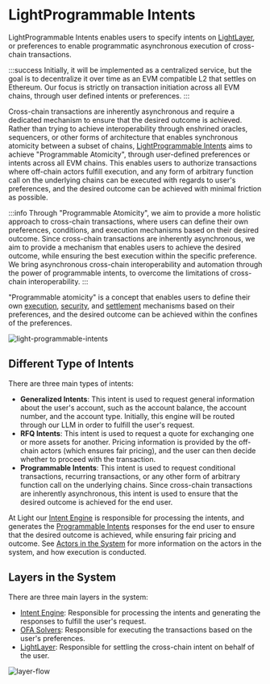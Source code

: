 # LightProgrammable Intents

LightProgrammable Intents enables users to specify intents on [LightLayer](/features/light-layer), or preferences to enable programmatic asynchronous execution of cross-chain transactions.

:::success
Initially, it will be implemented as a centralized service, but the goal is to decentralize it over time as an EVM compatible L2 that settles on Ethereum.
Our focus is strictly on transaction initiation across all EVM chains, through user defined intents or preferences.
:::

Cross-chain transactions are inherently asynchronous and require a dedicated mechanism to ensure that the desired outcome is achieved.
Rather than trying to achieve interoperability through enshrined oracles, sequencers, or other forms of architecture that enables synchronous atomicity between a subset of chains, [LightProgrammable Intents](/light-programmable-intents) aims to achieve "Programmable Atomicity", through user-defined preferences or intents across all EVM chains.
This enables users to authorize transactions where off-chain actors fulfill execution, and any form of arbitrary function call on the underlying chains can be executed with regards to user's preferences, and the desired outcome can be achieved with minimal friction as possible.

:::info
Through "Programmable Atomicity", we aim to provide a more holistic approach to cross-chain transactions, where users can define their own preferences, conditions, and execution mechanisms based on their desired outcome.
Since cross-chain transactions are inherently asynchronous, we aim to provide a mechanism that enables users to achieve the desired outcome, while ensuring the best execution within the specific preference.
We bring asynchronous cross-chain interoperability and automation through the power of programmable intents, to overcome the limitations of cross-chain interoperability.
:::

"Programmable atomicity" is a concept that enables users to define their own [execution](/light-programmable-intents/intents#programmatic-execution), [security](/light-programmable-intents/intents#programmatic-modular-security), and [settlement](/light-programmable-intents/intents#programmatic-settlement) mechanisms based on their preferences, and the desired outcome can be achieved within the confines of the preferences.

![light-programmable-intents](/light-programmable-intents.png)

## Different Type of Intents

There are three main types of intents:

- **Generalized Intents**:
  This intent is used to request general information about the user's account, such as the account balance, the account number, and the account type.
  Initially, this engine will be routed through our LLM in order to fulfill the user's request.
- **RFQ Intents**:
  This intent is used to request a quote for exchanging one or more assets for another.
  Pricing information is provided by the off-chain actors (which ensures fair pricing), and the user can then decide whether to proceed with the transaction.
- **Programmable Intents**:
  This intent is used to request conditional transactions, recurring transactions, or any other form of arbitrary function call on the underlying chains.
  Since cross-chain transactions are inherently asynchronous, this intent is used to ensure that the desired outcome is achieved for the end user.

At Light our [Intent Engine](/features/intent-engine) is responsible for processing the intents, and generates the [Programmable Intents](/light-programmable-intents) responses for the end user to ensure that the desired outcome is achieved, while ensuring fair pricing and outcome.
See [Actors in the System](/light-programmable-intents/actors) for more information on the actors in the system, and how execution is conducted.

## Layers in the System

There are three main layers in the system:

- [Intent Engine](/features/intent-engine): Responsible for processing the intents and generating the responses to fulfill the user's request.
- [OFA Solvers](/light-programmable-intents/actors): Responsible for executing the transactions based on the user's preferences.
- [LightLayer](/features/light-layer): Responsible for settling the cross-chain intent on behalf of the user.

![layer-flow](layer-flow.png)
